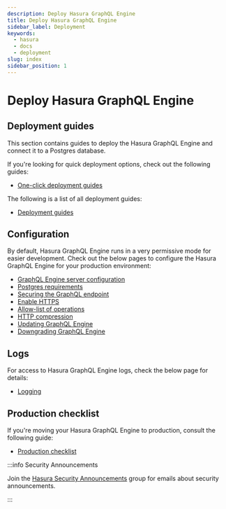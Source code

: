 ```yaml
---
description: Deploy Hasura GraphQL Engine
title: Deploy Hasura GraphQL Engine
sidebar_label: Deployment
keywords:
  - hasura
  - docs
  - deployment
slug: index
sidebar_position: 1
---
```



# <Deployment /> Deploy Hasura GraphQL Engine

## Deployment guides

This section contains guides to deploy the Hasura GraphQL Engine and connect it to a Postgres database.

If you're looking for quick deployment options, check out the following guides:

- [One-click deployment guides](/deployment/deployment-guides/index.mdx#one-click-deployment-guides)

The following is a list of all deployment guides:

- [Deployment guides](/deployment/deployment-guides/index.mdx#all-deployment-guides)

## Configuration

By default, Hasura GraphQL Engine runs in a very permissive mode for easier development. Check out the below pages to
configure the Hasura GraphQL Engine for your production environment:

- [GraphQL Engine server configuration](/deployment/graphql-engine-flags/index.mdx)
- [Postgres requirements](/deployment/postgres-requirements.mdx#postgres-permissions)
- [Securing the GraphQL endpoint](/deployment/securing-graphql-endpoint.mdx)
- [Enable HTTPS](/deployment/enable-https.mdx)
- [Allow-list of operations](/security/allow-list.mdx)
- [HTTP compression](/deployment/compression.mdx)
- [Updating GraphQL Engine](/deployment/updating-graphql-engine.mdx)
- [Downgrading GraphQL Engine](/deployment/downgrading.mdx)

## Logs

For access to Hasura GraphQL Engine logs, check the below page for details:

- [Logging](/deployment/logging.mdx)

## Production checklist

If you're moving your Hasura GraphQL Engine to production, consult the following guide:

- [Production checklist](/deployment/production-checklist.mdx)

:::info Security Announcements

Join the [Hasura Security Announcements](https://groups.google.com/forum/#!forum/hasura-security-announce) group for
emails about security announcements.

:::
